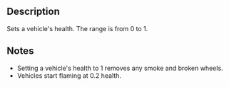 {{Lua/Function |
  prototype = Vehicle:SetHealth(number) |
}}

==Description==

Sets a vehicle's health. The range is from 0 to 1.

==Notes==

* Setting a vehicle's health to 1 removes any smoke and broken wheels.
* Vehicles start flaming at 0.2 health.